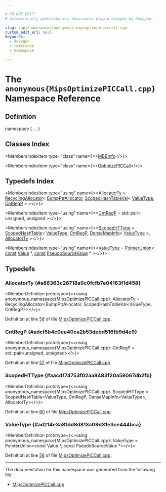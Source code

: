 ```yaml
---

# DO NOT EDIT!
# Automatically generated via docusaurus-plugin-doxygen by Doxygen.

slug: /api/namespaces/anonymous-mipsoptimizepiccall-cpp-
custom_edit_url: null
keywords:
  - doxygen
  - reference
  - namespace

---
```





# The `anonymous{MipsOptimizePICCall.cpp}` Namespace Reference

<DoxygenPage pluginConfig={pluginConfig}>



## Definition

<CodeBlock>namespace &#123; ... &#125;</CodeBlock>

## Classes Index

<MembersIndex>

<MembersIndexItem
  type="class"
  name={<><a href="/docs/api/classes/anonymous-namespace-mipsoptimizepiccall-cpp-/mbbinfo">MBBInfo</a></>}>
</MembersIndexItem>

<MembersIndexItem
  type="class"
  name={<><a href="/docs/api/classes/anonymous-namespace-mipsoptimizepiccall-cpp-/optimizepiccall">OptimizePICCall</a></>}>
</MembersIndexItem>

</MembersIndex>

## Typedefs Index

<MembersIndex>

<MembersIndexItem
  type="using"
  name={<><a href="#a86363c26718a9c0fcfb7e04163f1d458">AllocatorTy</a> = <a href="/docs/api/classes/llvm/recyclingallocator">RecyclingAllocator</a>&lt; <a href="/docs/api/namespaces/llvm/#a8e612822d4ba7bb36c9c79582a567108">BumpPtrAllocator</a>, <a href="/docs/api/classes/llvm/scopedhashtableval">ScopedHashTableVal</a>&lt; <a href="#ad214e3a81dd8d813a09d31e3ce444bca">ValueType</a>, <a href="#adcf5b4c0ea40ca2b53debd516fb9d4e9">CntRegP</a> &gt; &gt;</>}>
</MembersIndexItem>

<MembersIndexItem
  type="using"
  name={<><a href="#adcf5b4c0ea40ca2b53debd516fb9d4e9">CntRegP</a> = std::pair&lt; unsigned, unsigned &gt;</>}>
</MembersIndexItem>

<MembersIndexItem
  type="using"
  name={<><a href="#aacd174753f02aa8483f20a59067db2fb">ScopedHTType</a> = <a href="/docs/api/classes/llvm/scopedhashtable">ScopedHashTable</a>&lt; <a href="#ad214e3a81dd8d813a09d31e3ce444bca">ValueType</a>, <a href="#adcf5b4c0ea40ca2b53debd516fb9d4e9">CntRegP</a>, <a href="/docs/api/structs/llvm/densemapinfo">DenseMapInfo</a>&lt; <a href="#ad214e3a81dd8d813a09d31e3ce444bca">ValueType</a> &gt;, <a href="#a86363c26718a9c0fcfb7e04163f1d458">AllocatorTy</a> &gt;</>}>
</MembersIndexItem>

<MembersIndexItem
  type="using"
  name={<><a href="#ad214e3a81dd8d813a09d31e3ce444bca">ValueType</a> = <a href="/docs/api/classes/llvm/pointerunion">PointerUnion</a>&lt; <a href="/docs/api/files/lib/lib/target/lib/target/aarch64/aarch64promoteconstant-cpp/#a90f8350fecae261c25be85d38b451bff">const</a> <a href="/docs/api/classes/llvm/value">Value</a> &#42;, <a href="/docs/api/files/lib/lib/target/lib/target/aarch64/aarch64promoteconstant-cpp/#a90f8350fecae261c25be85d38b451bff">const</a> <a href="/docs/api/classes/llvm/pseudosourcevalue">PseudoSourceValue</a> &#42; &gt;</>}>
</MembersIndexItem>

</MembersIndex>


<SectionDefinition>

## Typedefs

### AllocatorTy {#a86363c26718a9c0fcfb7e04163f1d458}

<MemberDefinition
  prototype={<>using anonymous&#95;namespace&#123;MipsOptimizePICCall.cpp&#125;::AllocatorTy =  RecyclingAllocator&lt;BumpPtrAllocator,
                                       ScopedHashTableVal&lt;ValueType, CntRegP&gt;&gt;</>}>

Definition at line <a href="/docs/api/files/lib/lib/target/lib/target/mips/mipsoptimizepiccall-cpp/#l00058">58</a> of file <a href="/docs/api/files/lib/lib/target/lib/target/mips/mipsoptimizepiccall-cpp">MipsOptimizePICCall.cpp</a>.
</MemberDefinition>

### CntRegP {#adcf5b4c0ea40ca2b53debd516fb9d4e9}

<MemberDefinition
  prototype={<>using anonymous&#95;namespace&#123;MipsOptimizePICCall.cpp&#125;::CntRegP =  std::pair&lt;unsigned, unsigned&gt;</>}>

Definition at line <a href="/docs/api/files/lib/lib/target/lib/target/mips/mipsoptimizepiccall-cpp/#l00057">57</a> of file <a href="/docs/api/files/lib/lib/target/lib/target/mips/mipsoptimizepiccall-cpp">MipsOptimizePICCall.cpp</a>.
</MemberDefinition>

### ScopedHTType {#aacd174753f02aa8483f20a59067db2fb}

<MemberDefinition
  prototype={<>using anonymous&#95;namespace&#123;MipsOptimizePICCall.cpp&#125;::ScopedHTType =  ScopedHashTable&lt;ValueType, CntRegP,
                                     DenseMapInfo&lt;ValueType&gt;, AllocatorTy&gt;</>}>

Definition at line <a href="/docs/api/files/lib/lib/target/lib/target/mips/mipsoptimizepiccall-cpp/#l00060">60</a> of file <a href="/docs/api/files/lib/lib/target/lib/target/mips/mipsoptimizepiccall-cpp">MipsOptimizePICCall.cpp</a>.
</MemberDefinition>

### ValueType {#ad214e3a81dd8d813a09d31e3ce444bca}

<MemberDefinition
  prototype={<>using anonymous&#95;namespace&#123;MipsOptimizePICCall.cpp&#125;::ValueType =  PointerUnion&lt;const Value &#42;, const PseudoSourceValue &#42;&gt;</>}>

Definition at line <a href="/docs/api/files/lib/lib/target/lib/target/mips/mipsoptimizepiccall-cpp/#l00056">56</a> of file <a href="/docs/api/files/lib/lib/target/lib/target/mips/mipsoptimizepiccall-cpp">MipsOptimizePICCall.cpp</a>.
</MemberDefinition>

</SectionDefinition>

<hr/>

The documentation for this namespace was generated from the following file:

<ul>
<li><a href="/docs/api/files/lib/lib/target/lib/target/mips/mipsoptimizepiccall-cpp">MipsOptimizePICCall.cpp</a></li>
</ul>

</DoxygenPage>
